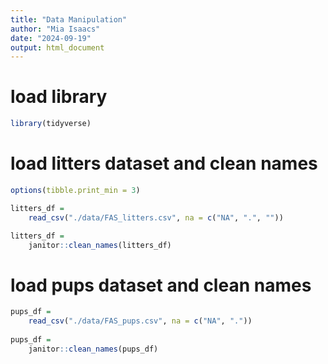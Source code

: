```yaml
---
title: "Data Manipulation"
author: "Mia Isaacs"
date: "2024-09-19"
output: html_document
---
```


# load library

```r
library(tidyverse)
```


# load litters dataset and clean names

```r
options(tibble.print_min = 3)

litters_df = 
    read_csv("./data/FAS_litters.csv", na = c("NA", ".", ""))

litters_df = 
    janitor::clean_names(litters_df)
```


# load pups dataset and clean names

```r
pups_df = 
    read_csv("./data/FAS_pups.csv", na = c("NA", "."))
    
pups_df = 
    janitor::clean_names(pups_df)
```
    
